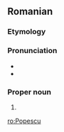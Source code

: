 ==Romanian==

===Etymology===
{{suffix|popă|t1=priest|escu|lang=ro}}

===Pronunciation===
* {{IPA|[poˈpes.ku]|lang=ro}}
* {{rhymes|esku|lang=ro}}

===Proper noun===
{{ro-proper noun|g=m|gd=lui}}

# {{surname|lang=ro|common}}

[[ro:Popescu]]